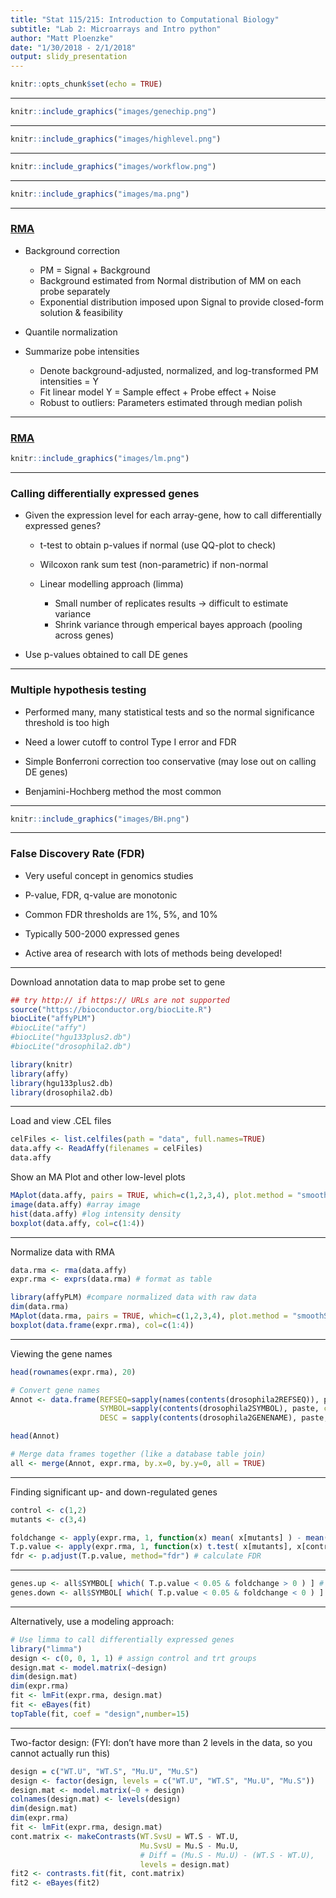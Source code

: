 ```yaml
---
title: "Stat 115/215: Introduction to Computational Biology"
subtitle: "Lab 2: Microarrays and Intro python"
author: "Matt Ploenzke"
date: "1/30/2018 - 2/1/2018"
output: slidy_presentation
---
```

```r
knitr::opts_chunk$set(echo = TRUE)
```

---

```r
knitr::include_graphics("images/genechip.png")
```

---

```r
knitr::include_graphics("images/highlevel.png")
```

---

```r
knitr::include_graphics("images/workflow.png")
```

---

```r
knitr::include_graphics("images/ma.png")
```

---

### [RMA](https://academic.oup.com/biostatistics/article/4/2/249/245074)

- Background correction
    - PM =  Signal + Background
    - Background estimated from Normal distribution of MM on each probe separately
    - Exponential distribution imposed upon Signal to provide closed-form solution & feasibility
    
- Quantile normalization

- Summarize pobe intensities
    - Denote background-adjusted, normalized, and log-transformed PM intensities = Y
    - Fit linear model Y = Sample effect + Probe effect + Noise
    - Robust to outliers: Parameters estimated through median polish
    
    
---

### [RMA](https://academic.oup.com/biostatistics/article/4/2/249/245074)

```r
knitr::include_graphics("images/lm.png")
```

---

### Calling differentially expressed genes

- Given the expression level for each array-gene, how to call differentially expressed genes?

    - t-test to obtain p-values if normal (use QQ-plot to check)

    - Wilcoxon rank sum test (non-parametric) if non-normal
    
    - Linear modelling approach (limma)
        - Small number of replicates results -> difficult to estimate variance
        - Shrink variance through emperical bayes approach (pooling across genes)
        
- Use p-values obtained to call DE genes

---

### Multiple hypothesis testing

- Performed many, many statistical tests and so the normal significance threshold is too high

- Need a lower cutoff to control Type I error and FDR

- Simple Bonferroni correction too conservative (may lose out on calling DE genes)

- Benjamini-Hochberg method the most common

---

```r
knitr::include_graphics("images/BH.png")
```

---

### False Discovery Rate (FDR)

- Very useful concept in genomics studies

- P-value, FDR, q-value are monotonic

- Common FDR thresholds are 1%, 5%, and 10%

- Typically 500-2000 expressed genes 

- Active area of research with lots of methods being developed!

---

Download annotation data to map probe set to gene
```r
## try http:// if https:// URLs are not supported
source("https://bioconductor.org/biocLite.R")
biocLite("affyPLM")
#biocLite("affy")
#biocLite("hgu133plus2.db")
#biocLite("drosophila2.db")
```

```r
library(knitr)
library(affy)
library(hgu133plus2.db)
library(drosophila2.db)
```

---

Load and view .CEL files
```r
celFiles <- list.celfiles(path = "data", full.names=TRUE)
data.affy <- ReadAffy(filenames = celFiles)
data.affy
```

Show an MA Plot and other low-level plots
```r
MAplot(data.affy, pairs = TRUE, which=c(1,2,3,4), plot.method = "smoothScatter") #MA plot
image(data.affy) #array image
hist(data.affy) #log intensity density
boxplot(data.affy, col=c(1:4))
```

---

Normalize data with RMA
```r
data.rma <- rma(data.affy)
expr.rma <- exprs(data.rma) # format as table
```

```r
library(affyPLM) #compare normalized data with raw data
dim(data.rma)
MAplot(data.rma, pairs = TRUE, which=c(1,2,3,4), plot.method = "smoothScatter") # can change which to include which samples you want to use
boxplot(data.frame(expr.rma), col=c(1:4))
```

---

Viewing the gene names
```r
head(rownames(expr.rma), 20)
```

```r
# Convert gene names
Annot <- data.frame(REFSEQ=sapply(names(contents(drosophila2REFSEQ)), paste, collapse=", "),
                    SYMBOL=sapply(contents(drosophila2SYMBOL), paste, collapse=", "),
                    DESC = sapply(contents(drosophila2GENENAME), paste, collapse=", "))

head(Annot)

# Merge data frames together (like a database table join)
all <- merge(Annot, expr.rma, by.x=0, by.y=0, all = TRUE)
```

---

Finding significant up- and down-regulated genes
```r
control <- c(1,2)
mutants <- c(3,4)

foldchange <- apply(expr.rma, 1, function(x) mean( x[mutants] ) - mean( x[control] ) ) # fold change for each gene
T.p.value <- apply(expr.rma, 1, function(x) t.test( x[mutants], x[control], var.equal = TRUE)$p.value ) # t-test p-values
fdr <- p.adjust(T.p.value, method="fdr") # calculate FDR
```

---

```r
genes.up <- all$SYMBOL[ which( T.p.value < 0.05 & foldchange > 0 ) ] # filter to significantly up-regulated
genes.down <- all$SYMBOL[ which( T.p.value < 0.05 & foldchange < 0 ) ] #... down regulated
```

---

Alternatively, use a modeling approach:
```r
# Use limma to call differentially expressed genes
library("limma")
design <- c(0, 0, 1, 1) # assign control and trt groups
design.mat <- model.matrix(~design) 
dim(design.mat)
dim(expr.rma)
fit <- lmFit(expr.rma, design.mat)
fit <- eBayes(fit)
topTable(fit, coef = "design",number=15) 
```

---

Two-factor design: (FYI: don't have more than 2 levels in the data, so you cannot actually run this)
```r
design = c("WT.U", "WT.S", "Mu.U", "Mu.S")
design <- factor(design, levels = c("WT.U", "WT.S", "Mu.U", "Mu.S")) 
design.mat <- model.matrix(~0 + design)
colnames(design.mat) <- levels(design)
dim(design.mat)
dim(expr.rma)
fit <- lmFit(expr.rma, design.mat)
cont.matrix <- makeContrasts(WT.SvsU = WT.S - WT.U,
                             Mu.SvsU = Mu.S - Mu.U,
                             # Diff = (Mu.S - Mu.U) - (WT.S - WT.U),
                             levels = design.mat)
fit2 <- contrasts.fit(fit, cont.matrix) 
fit2 <- eBayes(fit2)
```

